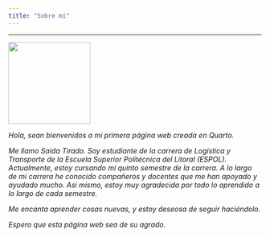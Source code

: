 ```yaml
---
title: "Sobre mí"
---
```


---

![](yo.png){width="163"}

*Hola, sean bienvenidos a mi primera página web creada en Quarto.*

*Me llamo Saida Tirado. Soy estudiante de la carrera de Logística y Transporte de la Escuela Superior Politécnica del Litoral (ESPOL). Actualmente, estoy cursando mi quinto semestre de la carrera. A lo largo de mi carrera he conocido compañeros y docentes que me han apoyado y ayudado mucho. Asi mismo, estoy muy agradecida por todo lo aprendido a lo largo de cada semestre.*

*Me encanta aprender cosas nuevas, y estoy deseosa de seguir haciéndolo.*

*Espero que esta página web sea de su agrado.*
